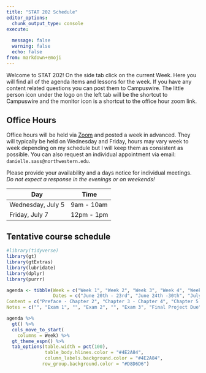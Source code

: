 ```yaml
---
title: "STAT 202 Schedule"
editor_options: 
  chunk_output_type: console
execute:
  
  message: false
  warning: false
  echo: false
from: markdown+emoji
---
```


Welcome to STAT 202! On the side tab click on the current Week. Here you will find all of the agenda items and lessons for the week. If you have any content related questions you can post them to Campuswire. The little person icon under the logo on the left tab will be the shortcut to Campuswire and the monitor icon is a shortcut to the office hour zoom link.

## Office Hours

Office hours will be held via [Zoom](https://northwestern.zoom.us/j/99863923813) and posted a week in advanced. They will typically be held on Wednesday and Friday, hours may vary week to week depending on my schedule but I will keep them as consistent as possible. You can also request an individual appointment via email: `danielle.sass@northwestern.edu`.

Please provide your availability and a days notice for individual meetings. *Do not expect a response in the evenings or on weekends!*

| Day               | Time       |
|-------------------|------------|
| Wednesday, July 5 | 9am - 10am |
| Friday, July 7    | 12pm - 1pm |

## Tentative course schedule

```r
#library(tidyverse)
library(gt)
library(gtExtras)
library(lubridate)
library(dplyr)
library(purrr)

agenda <- tibble(Week = c("Week 1", "Week 2", "Week 3", "Week 4", "Week 5", "Week 6", ""),
                 Dates = c("June 20th - 23rd", "June 24th -30th", "July 1st - 7th", "July 8th - 14th", "July 15th - 21st", "July 22nd - 28th", "July 30th"),
Content = c("Preface - Chapter 2", "Chapter 3 - Chapter 4", "Chapter 5 - 6", "Chapter 7 - 9", "Chapter 10 - 11", "Chapter 12", ""),
Notes = c("", "Exam 1", "", "Exam 2", "", "Exam 3", "Final Project Due"))

agenda %>% 
  gt() %>% 
  cols_move_to_start(
    columns = Week) %>% 
  gt_theme_espn() %>% 
  tab_options(table.width = pct(100),
              table_body.hlines.color = "#4E2A84",
              column_labels.background.color = "#4E2A84",
             row_group.background.color = "#D8D6D6") 
```
